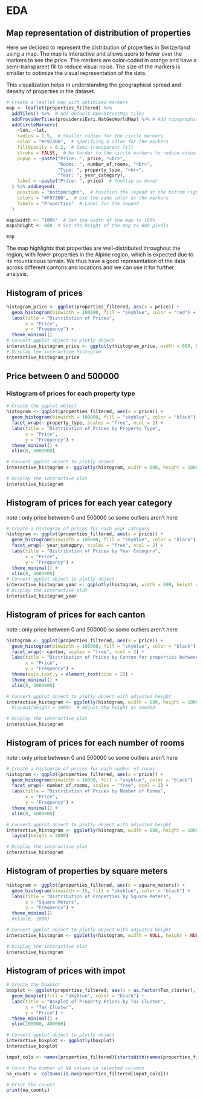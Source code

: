 # EDA

## Map representation of distribution of properties

Here we decided to represent the distribution of properties in Switzerland using a map. The map is interactive and allows users to hover over the markers to see the price. The markers are color-coded in orange and have a semi-transparent fill to reduce visual noise. The size of the markers is smaller to optimize the visual representation of the data.

This visualization helps in understanding the geographical spread and density of properties in the dataset.

```r
# Create a leaflet map with optimized markers
map <- leaflet(properties_filtered) %>%
  addTiles() %>%  # Add default OpenStreetMap tiles
  addProviderTiles(providers$Esri.NatGeoWorldMap) %>% # Add topographic maps for context
  addCircleMarkers(
    ~lon, ~lat,
    radius = 1.5,  # Smaller radius for the circle markers
    color = "#F97300",  # Specifying a color for the markers
    fillOpacity = 0.2,  # Semi-transparent fill
    stroke = FALSE,  # No border to the circle markers to reduce visual noise
    popup = ~paste("Price: ", price, "<br>",
                   "Rooms: ", number_of_rooms, "<br>",
                   "Type: ", property_type, "<br>",
                   "Year: ", year_category),
    label = ~paste("Price: ", price)  # Tooltip on hover
  ) %>% addLegend(
    position = "bottomright",  # Position the legend at the bottom right
    colors = "#F97300",  # Use the same color as the markers
    labels = "Properties"  # Label for the legend
  )

map$width <- "100%"  # Set the width of the map to 100%
map$height <- 600  # Set the height of the map to 600 pixels

map
```

The map highlights that properties are well-distributed throughout the region, with fewer properties in the Alpine region, which is expected due to its mountainous terrain. We thus have a good representation of the data across different cantons and locations and we can use it for further analysis.

## Histogram of prices

```r
histogram_price <- ggplot(properties_filtered, aes(x = price)) +
  geom_histogram(binwidth = 100000, fill = "skyblue", color = "red") +
  labs(title = "Distribution of Prices",
       x = "Price",
       y = "Frequency") +
  theme_minimal()
# Convert ggplot object to plotly object
interactive_histogram_price <- ggplotly(histogram_price, width = 600, height = 400 )
# Display the interactive histogram
interactive_histogram_price
```
## Price between 0 and 500000
### Histogram of prices for each property type

```r
# Create the ggplot object
histogram <- ggplot(properties_filtered, aes(x = price)) +
  geom_histogram(binwidth = 100000, fill = "skyblue", color = "black") +
  facet_wrap(~ property_type, scales = "free", ncol = 2) +
  labs(title = "Distribution of Prices by Property Type",
       x = "Price",
       y = "Frequency") +
  theme_minimal() +
  xlim(0, 5000000)

# Convert ggplot object to plotly object
interactive_histogram <- ggplotly(histogram, width = 600, height = 1000)

# Display the interactive plot
interactive_histogram

```

## Histogram of prices for each year category

note : only price between 0 and 500000 so some outliers aren't here

```r
# Create a histogram of prices for each year category
histogram <- ggplot(properties_filtered, aes(x = price)) +
  geom_histogram(binwidth = 100000, fill = "skyblue", color = "black") +
  facet_wrap(~ year_category, scales = "free", ncol = 2) +
  labs(title = "Distribution of Prices by Year Category",
       x = "Price",
       y = "Frequency") +
  theme_minimal() +
  xlim(0, 5000000)
# Convert ggplot object to plotly object
interactive_histogram_year <- ggplotly(histogram, width = 600, height = 1000)
# Display the interactive plot
interactive_histogram_year

```

## Histogram of prices for each canton

note : only price between 0 and 500000 so some outliers aren't here

```r
histogram <- ggplot(properties_filtered, aes(x = price)) +
  geom_histogram(binwidth = 100000, fill = "skyblue", color = "black") +
  facet_wrap(~ canton, scales = "free", ncol = 2) +
  labs(title = "Distribution of Prices by Canton for properties between 0 and 5 million",
       x = "Price",
       y = "Frequency") +
  theme(axis.text.y = element_text(size = 2)) +
  theme_minimal() +
  xlim(0, 5000000)

# Convert ggplot object to plotly object with adjusted height
interactive_histogram <- ggplotly(histogram, width = 600, height = 1000) #%>%
  #layout(height = 1000)  # Adjust the height as needed

# Display the interactive plot
interactive_histogram

```

## Histogram of prices for each number of rooms

note : only price between 0 and 500000 so some outliers aren't here

```r
# Create a histogram of prices for each number of rooms
histogram <- ggplot(properties_filtered, aes(x = price)) +
  geom_histogram(binwidth = 10000, fill = "skyblue", color = "black") +
  facet_wrap(~ number_of_rooms, scales = "free", ncol = 2) +
  labs(title = "Distribution of Prices by Number of Rooms",
       x = "Price",
       y = "Frequency") +
  theme_minimal() +
  xlim(0, 5000000)

# Convert ggplot object to plotly object with adjusted height
interactive_histogram <- ggplotly(histogram, width = 600, height = 1000)%>%
  layout(height = 2000)

# Display the interactive plot
interactive_histogram

```
## Histogram of properties by square meters

```r
histogram <- ggplot(properties_filtered, aes(x = square_meters)) +
  geom_histogram(binwidth = 15, fill = "skyblue", color = "black") +
  labs(title = "Distribution of Properties by Square Meters",
       x = "Square Meters",
       y = "Frequency") +
  theme_minimal() 
  #xlim(0, 2000)

# Convert ggplot object to plotly object with adjusted height
interactive_histogram <- ggplotly(histogram, width = NULL, height = NULL)  # Adjust width and height as needed

# Display the interactive plot
interactive_histogram

```

## Histogram of prices with impot

```r
# Create the boxplot
boxplot <- ggplot(properties_filtered, aes(x = as.factor(Tax_cluster), y = price)) +
  geom_boxplot(fill = "skyblue", color = "black") +
  labs(title = "Boxplot of Property Prices by Tax Cluster",
       x = "Tax Cluster",
       y = "Price") +
  theme_minimal() +
  ylim(100000, 400000)

# Convert ggplot object to plotly object
interactive_boxplot <- ggplotly(boxplot)
interactive_boxplot
```


```r
impot_cols <- names(properties_filtered)[startsWith(names(properties_filtered), "Impôt")]

# Count the number of NA values in selected columns
na_counts <- colSums(is.na(properties_filtered[impot_cols]))

# Print the counts
print(na_counts)
```

